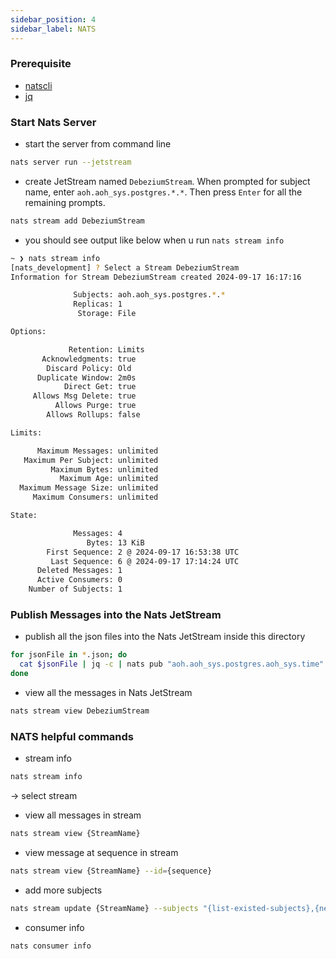 ```yaml
---
sidebar_position: 4
sidebar_label: NATS
---
```


### Prerequisite
- [natscli](https://github.com/nats-io/natscli)
- [jq](https://jqlang.github.io/jq/)

### Start Nats Server

- start the server from command line
```bash
nats server run --jetstream
```

- create JetStream named `DebeziumStream`. When prompted for subject name, enter `aoh.aoh_sys.postgres.*.*`. Then 
  press `Enter` for all the remaining prompts.
```bash
nats stream add DebeziumStream
```

- you should see output like below when u run `nats stream info`
```bash
~ ❯ nats stream info                                                                                  11:07:41
[nats_development] ? Select a Stream DebeziumStream
Information for Stream DebeziumStream created 2024-09-17 16:17:16

              Subjects: aoh.aoh_sys.postgres.*.*
              Replicas: 1
               Storage: File

Options:

             Retention: Limits
       Acknowledgments: true
        Discard Policy: Old
      Duplicate Window: 2m0s
            Direct Get: true
     Allows Msg Delete: true
          Allows Purge: true
        Allows Rollups: false

Limits:

      Maximum Messages: unlimited
   Maximum Per Subject: unlimited
         Maximum Bytes: unlimited
           Maximum Age: unlimited
  Maximum Message Size: unlimited
     Maximum Consumers: unlimited

State:

              Messages: 4
                 Bytes: 13 KiB
        First Sequence: 2 @ 2024-09-17 16:53:38 UTC
         Last Sequence: 6 @ 2024-09-17 17:14:24 UTC
      Deleted Messages: 1
      Active Consumers: 0
    Number of Subjects: 1
```

### Publish Messages into the Nats JetStream

- publish all the json files into the Nats JetStream inside this directory
```bash
for jsonFile in *.json; do
  cat $jsonFile | jq -c | nats pub "aoh.aoh_sys.postgres.aoh_sys.time"
done
```

- view all the messages in Nats JetStream
```bash
nats stream view DebeziumStream
```

### NATS helpful commands
- stream info
```bash
nats stream info
```
-> select stream

- view all messages in stream
```bash
nats stream view {StreamName}
```

- view message at sequence in stream
```bash
nats stream view {StreamName} --id={sequence}
```

- add more subjects 
```bash
nats stream update {StreamName} --subjects "{list-existed-subjects},{new-subject}"
```

- consumer info
```bash
nats consumer info
```
